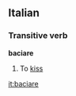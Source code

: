 ==Italian==
===Transitive verb===
'''baciare'''
# To [[kiss]]
{{it-conj-ciare|bac|avere}}

[[it:baciare]]